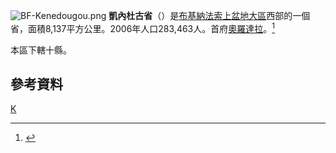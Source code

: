 [[File:BF-Kenedougou.png|right]]
'''凱內杜古省'''（{{lang-fr|Kénédougou}}）是[[布基納法索|布基納法索]][[上盆地大區|上盆地大區]]西部的一個省，面積8,137平方公里。2006年人口283,463人。首府[[奧羅達拉|奧羅達拉]]。<ref>{{Cite web |url=http://www.insd.bf/Documents/Publications/INSD/Publications/Resultats_enquetes/Autres%20enq/Rapport_preliminaire_RGPH06.pdf |title=2006年人口普查初步結果 |access-date=2008-09-22 |archive-url=https://web.archive.org/web/20150721185435/http://www.insd.bf/Documents/Publications/INSD/Publications/Resultats_enquetes/Autres%20enq/Rapport_preliminaire_RGPH06.pdf |archive-date=2015-07-21 |dead-url=yes }}</ref>

本區下轄十縣。

==參考資料==
{{Reflist}}
{{coord|display=title}}
{{BurkinaFaso-geo-stub}}
{{布吉納法索行政區劃}}

[[Category:布基納法索省份|K]]